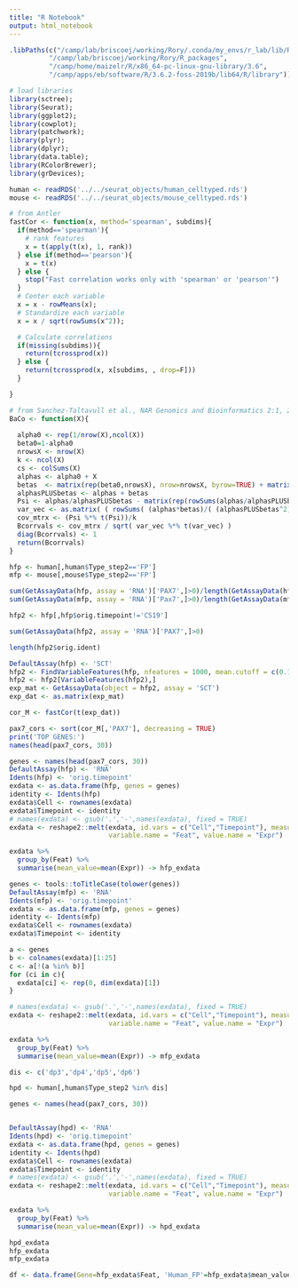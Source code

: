 ```yaml
---
title: "R Notebook"
output: html_notebook
---
```


```r
.libPaths(c("/camp/lab/briscoej/working/Rory/.conda/my_envs/r_lab/lib/R/library",
          "/camp/lab/briscoej/working/Rory/R_packages",
          "/camp/home/maizelr/R/x86_64-pc-linux-gnu-library/3.6",
          "/camp/apps/eb/software/R/3.6.2-foss-2019b/lib64/R/library"))
```


```r
# load libraries
library(sctree);
library(Seurat);
library(ggplot2);
library(cowplot);
library(patchwork);
library(plyr);
library(dplyr);
library(data.table);
library(RColorBrewer);
library(grDevices);
```

```r
human <- readRDS('../../seurat_objects/human_celltyped.rds')
mouse <- readRDS('../../seurat_objects/mouse_celltyped.rds')
```

```r
# from Antler
fastCor <- function(x, method='spearman', subdims){
  if(method=='spearman'){
    # rank features
    x = t(apply(t(x), 1, rank))
  } else if(method=='pearson'){
    x = t(x)
  } else {
    stop("Fast correlation works only with 'spearman' or 'pearson'")
  }
  # Center each variable
  x = x - rowMeans(x);
  # Standardize each variable
  x = x / sqrt(rowSums(x^2));

  # Calculate correlations
  if(missing(subdims)){
    return(tcrossprod(x))
  } else {
    return(tcrossprod(x, x[subdims, , drop=F]))
  }

}

# from Sanchez-Taltavull et al., NAR Genomics and Bioinformatics 2:1, 2020
BaCo <- function(X){
  
  alpha0 <- rep(1/nrow(X),ncol(X))
  beta0=1-alpha0
  nrowsX <- nrow(X)
  k <- ncol(X)
  cs <- colSums(X)
  alphas <- alpha0 + X
  betas  <- matrix(rep(beta0,nrowsX), nrow=nrowsX, byrow=TRUE) + matrix(rep(cs,nrowsX), nrow=nrowsX, byrow=TRUE) - X
  alphasPLUSbetas <- alphas + betas
  Psi <- alphas/alphasPLUSbetas - matrix(rep(rowSums(alphas/alphasPLUSbetas)/k, k), ncol=k, byrow=FALSE) 
  var_vec <- as.matrix( ( rowSums( (alphas*betas)/( (alphasPLUSbetas^2)*(alphasPLUSbetas+1) ) ) + rowSums(Psi^2) )/k )
  cov_mtrx <- (Psi %*% t(Psi))/k
  Bcorrvals <- cov_mtrx / sqrt( var_vec %*% t(var_vec) )
  diag(Bcorrvals) <- 1
  return(Bcorrvals)
}
```


```r
hfp <- human[,human$Type_step2=='FP']
mfp <- mouse[,mouse$Type_step2=='FP']
```

```r
sum(GetAssayData(hfp, assay = 'RNA')['PAX7',]>0)/length(GetAssayData(hfp, assay = 'RNA')['PAX7',])
sum(GetAssayData(mfp, assay = 'RNA')['Pax7',]>0)/length(GetAssayData(mfp, assay = 'RNA')['Pax7',])
```

```r
hfp2 <- hfp[,hfp$orig.timepoint!='CS19']

sum(GetAssayData(hfp2, assay = 'RNA')['PAX7',]>0)

length(hfp2$orig.ident)
```




```r
DefaultAssay(hfp) <- 'SCT'
hfp2 <- FindVariableFeatures(hfp, nfeatures = 1000, mean.cutoff = c(0.1, 8))
hfp2 <- hfp2[VariableFeatures(hfp2),]
exp_mat <- GetAssayData(object = hfp2, assay = 'SCT')
exp_dat <- as.matrix(exp_mat)
```


```r
cor_M <- fastCor(t(exp_dat))
```

```r
pax7_cors <- sort(cor_M[,'PAX7'], decreasing = TRUE)
print('TOP GENES:')
names(head(pax7_cors, 30))
```

```r
genes <- names(head(pax7_cors, 30))
DefaultAssay(hfp) <- 'RNA'
Idents(hfp) <- 'orig.timepoint'
exdata <- as.data.frame(hfp, genes = genes)
identity <- Idents(hfp)
exdata$Cell <- rownames(exdata)
exdata$Timepoint <- identity
# names(exdata) <- gsub('.','-',names(exdata), fixed = TRUE)
exdata <- reshape2::melt(exdata, id.vars = c("Cell","Timepoint"), measure.vars = genes,
                         variable.name = "Feat", value.name = "Expr")
```


```r
exdata %>%
  group_by(Feat) %>%
  summarise(mean_value=mean(Expr)) -> hfp_exdata
```

```r
genes <- tools::toTitleCase(tolower(genes))
DefaultAssay(mfp) <- 'RNA'
Idents(mfp) <- 'orig.timepoint'
exdata <- as.data.frame(mfp, genes = genes)
identity <- Idents(mfp)
exdata$Cell <- rownames(exdata)
exdata$Timepoint <- identity

a <- genes
b <- colnames(exdata)[1:25]
c <- a[!(a %in% b)]
for (ci in c){
  exdata[ci] <- rep(0, dim(exdata)[1])
}

# names(exdata) <- gsub('.','-',names(exdata), fixed = TRUE)
exdata <- reshape2::melt(exdata, id.vars = c("Cell","Timepoint"), measure.vars = genes,
                         variable.name = "Feat", value.name = "Expr")

exdata %>%
  group_by(Feat) %>%
  summarise(mean_value=mean(Expr)) -> mfp_exdata
```


```r
dis <- c('dp3','dp4','dp5','dp6')

hpd <- human[,human$Type_step2 %in% dis]

genes <- names(head(pax7_cors, 30))


DefaultAssay(hpd) <- 'RNA'
Idents(hpd) <- 'orig.timepoint'
exdata <- as.data.frame(hpd, genes = genes)
identity <- Idents(hpd)
exdata$Cell <- rownames(exdata)
exdata$Timepoint <- identity
# names(exdata) <- gsub('.','-',names(exdata), fixed = TRUE)
exdata <- reshape2::melt(exdata, id.vars = c("Cell","Timepoint"), measure.vars = genes,
                         variable.name = "Feat", value.name = "Expr")

exdata %>%
  group_by(Feat) %>%
  summarise(mean_value=mean(Expr)) -> hpd_exdata
```

```r
hpd_exdata
hfp_exdata
mfp_exdata
```

```r
df <- data.frame(Gene=hfp_exdata$Feat, 'Human_FP'=hfp_exdata$mean_value, 'Human_pD'=hpd_exdata$mean_value, 'Mouse_FP'=mfp_exdata$mean_value)
```


```r

```






